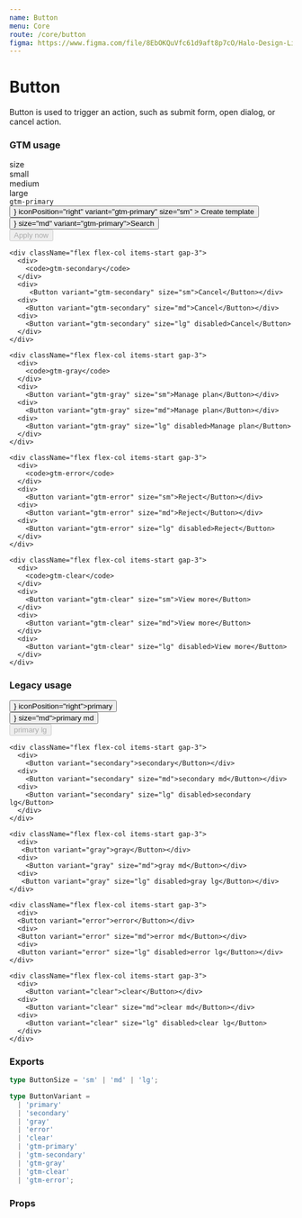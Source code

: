 ```yaml
---
name: Button
menu: Core
route: /core/button
figma: https://www.figma.com/file/8EbOKQuVfc61d9aft8p7cO/Halo-Design-Library?node-id=12%3A1419
---
```




# Button

Button is used to trigger an action, such as submit form, open dialog, or cancel action.

### GTM usage

<Playground>
  <div className="flex flex-row gap-5">
    <div className="flex flex-col items-start gap-3">
      <div className="font-medium h-7">
        size
      </div>
      <div className="h-9">
        small
      </div>
      <div className="h-12">
        medium
      </div>
      <div className="h-8">
        large
      </div>
    </div>
    <div className="flex flex-col items-start gap-3">
      <div>
        <code>gtm-primary</code>
      </div>
      <div>
        <Button
          icon={<ChevronDownIcon />}
          iconPosition="right"
          variant="gtm-primary"
          size="sm"
        >
          Create template
        </Button>
      </div>
      <div>
        <Button icon={<SearchIcon />} size="md" variant="gtm-primary">Search</Button>
      </div>
      <div>
        <Button size="lg" variant="gtm-primary" disabled>Apply now</Button>
      </div>
    </div>

    <div className="flex flex-col items-start gap-3">
      <div>
        <code>gtm-secondary</code>
      </div>
      <div>
         <Button variant="gtm-secondary" size="sm">Cancel</Button></div>
      <div>
        <Button variant="gtm-secondary" size="md">Cancel</Button></div>
      <div>
        <Button variant="gtm-secondary" size="lg" disabled>Cancel</Button>
      </div>
    </div>

    <div className="flex flex-col items-start gap-3">
      <div>
        <code>gtm-gray</code>
      </div>
      <div>
        <Button variant="gtm-gray" size="sm">Manage plan</Button></div>
      <div>
        <Button variant="gtm-gray" size="md">Manage plan</Button></div>
      <div>
        <Button variant="gtm-gray" size="lg" disabled>Manage plan</Button>
      </div>
    </div>

    <div className="flex flex-col items-start gap-3">
      <div>
        <code>gtm-error</code>
      </div>
      <div>
        <Button variant="gtm-error" size="sm">Reject</Button></div>
      <div>
        <Button variant="gtm-error" size="md">Reject</Button></div>
      <div>
        <Button variant="gtm-error" size="lg" disabled>Reject</Button>
      </div>
    </div>

    <div className="flex flex-col items-start gap-3">
      <div>
        <code>gtm-clear</code>
      </div>
      <div>
        <Button variant="gtm-clear" size="sm">View more</Button>
      </div>
      <div>
        <Button variant="gtm-clear" size="md">View more</Button>
      </div>
      <div>
        <Button variant="gtm-clear" size="lg" disabled>View more</Button>
      </div>
    </div>

  </div >
</Playground>

### Legacy usage

<Playground>
  <div className="flex flex-row gap-5">
    <div className="flex flex-col items-start gap-3">
      <div>
        <Button icon={<ChevronDownIcon />} iconPosition="right">primary</Button></div>
      <div>
        <Button icon={<SearchIcon />} size="md">primary md</Button></div>
      <div>
        <Button size="lg" disabled>primary lg</Button>
      </div>
    </div>

    <div className="flex flex-col items-start gap-3">
      <div>
        <Button variant="secondary">secondary</Button></div>
      <div>
        <Button variant="secondary" size="md">secondary md</Button></div>
      <div>
        <Button variant="secondary" size="lg" disabled>secondary lg</Button>
      </div>
    </div>

    <div className="flex flex-col items-start gap-3">
      <div>
       <Button variant="gray">gray</Button></div>
      <div>
        <Button variant="gray" size="md">gray md</Button></div>
      <div>
       <Button variant="gray" size="lg" disabled>gray lg</Button></div>
    </div>

    <div className="flex flex-col items-start gap-3">
      <div>
      <Button variant="error">error</Button></div>
      <div>
      <Button variant="error" size="md">error md</Button></div>
      <div>
      <Button variant="error" size="lg" disabled>error lg</Button></div>
    </div>

    <div className="flex flex-col items-start gap-3">
      <div>
        <Button variant="clear">clear</Button></div>
      <div>
        <Button variant="clear" size="md">clear md</Button></div>
      <div>
        <Button variant="clear" size="lg" disabled>clear lg</Button>
      </div>
    </div>

  </div >
</Playground>

### Exports

```ts
type ButtonSize = 'sm' | 'md' | 'lg';
```

```ts
type ButtonVariant =
  | 'primary'
  | 'secondary'
  | 'gray'
  | 'error'
  | 'clear'
  | 'gtm-primary'
  | 'gtm-secondary'
  | 'gtm-gray'
  | 'gtm-clear'
  | 'gtm-error';
```

### Props

<Props of={Button} />
